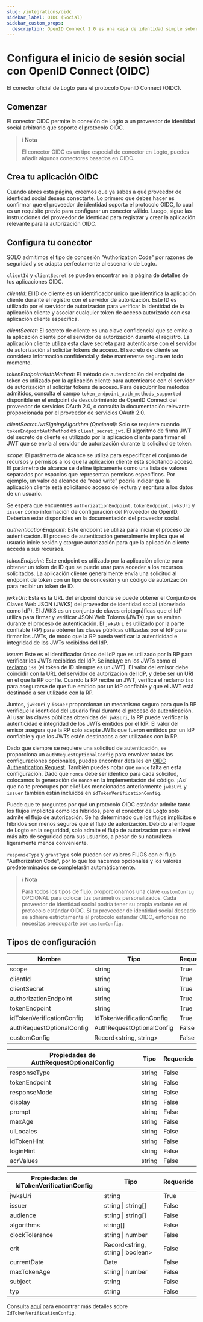 ```yaml
---
slug: /integrations/oidc
sidebar_label: OIDC (Social)
sidebar_custom_props:
  description: OpenID Connect 1.0 es una capa de identidad simple sobre el protocolo OAuth 2.0.
---
```



# Configura el inicio de sesión social con OpenID Connect (OIDC)

El conector oficial de Logto para el protocolo OpenID Connect (OIDC).

<GuideTip />

## Comenzar

El conector OIDC permite la conexión de Logto a un proveedor de identidad social arbitrario que soporte el protocolo OIDC.

> ℹ️ **Nota**
>
> El conector OIDC es un tipo especial de conector en Logto, puedes añadir algunos conectores basados en OIDC.

## Crea tu aplicación OIDC

Cuando abres esta página, creemos que ya sabes a qué proveedor de identidad social deseas conectarte. Lo primero que debes hacer es confirmar que el proveedor de identidad soporta el protocolo OIDC, lo cual es un requisito previo para configurar un conector válido. Luego, sigue las instrucciones del proveedor de identidad para registrar y crear la aplicación relevante para la autorización OIDC.

## Configura tu conector

SOLO admitimos el tipo de concesión "Authorization Code" por razones de seguridad y se adapta perfectamente al escenario de Logto.

`clientId` y `clientSecret` se pueden encontrar en la página de detalles de tus aplicaciones OIDC.

_clientId_: El ID de cliente es un identificador único que identifica la aplicación cliente durante el registro con el servidor de autorización. Este ID es utilizado por el servidor de autorización para verificar la identidad de la aplicación cliente y asociar cualquier token de acceso autorizado con esa aplicación cliente específica.

_clientSecret_: El secreto de cliente es una clave confidencial que se emite a la aplicación cliente por el servidor de autorización durante el registro. La aplicación cliente utiliza esta clave secreta para autenticarse con el servidor de autorización al solicitar tokens de acceso. El secreto de cliente se considera información confidencial y debe mantenerse seguro en todo momento.

_tokenEndpointAuthMethod_: El método de autenticación del endpoint de token es utilizado por la aplicación cliente para autenticarse con el servidor de autorización al solicitar tokens de acceso. Para descubrir los métodos admitidos, consulta el campo `token_endpoint_auth_methods_supported` disponible en el endpoint de descubrimiento de OpenID Connect del proveedor de servicios OAuth 2.0, o consulta la documentación relevante proporcionada por el proveedor de servicios OAuth 2.0.

_clientSecretJwtSigningAlgorithm (Opcional)_: Solo se requiere cuando `tokenEndpointAuthMethod` es `client_secret_jwt`. El algoritmo de firma JWT del secreto de cliente es utilizado por la aplicación cliente para firmar el JWT que se envía al servidor de autorización durante la solicitud de token.

_scope_: El parámetro de alcance se utiliza para especificar el conjunto de recursos y permisos a los que la aplicación cliente está solicitando acceso. El parámetro de alcance se define típicamente como una lista de valores separados por espacios que representan permisos específicos. Por ejemplo, un valor de alcance de "read write" podría indicar que la aplicación cliente está solicitando acceso de lectura y escritura a los datos de un usuario.

Se espera que encuentres `authorizationEndpoint`, `tokenEndpoint`, `jwksUri` y `issuer` como información de configuración del Proveedor de OpenID. Deberían estar disponibles en la documentación del proveedor social.

_authenticationEndpoint_: Este endpoint se utiliza para iniciar el proceso de autenticación. El proceso de autenticación generalmente implica que el usuario inicie sesión y otorgue autorización para que la aplicación cliente acceda a sus recursos.

_tokenEndpoint_: Este endpoint es utilizado por la aplicación cliente para obtener un token de ID que se puede usar para acceder a los recursos solicitados. La aplicación cliente generalmente envía una solicitud al endpoint de token con un tipo de concesión y un código de autorización para recibir un token de ID.

_jwksUri_: Esta es la URL del endpoint donde se puede obtener el Conjunto de Claves Web JSON (JWKS) del proveedor de identidad social (abreviado como IdP). El JWKS es un conjunto de claves criptográficas que el IdP utiliza para firmar y verificar JSON Web Tokens (JWTs) que se emiten durante el proceso de autenticación. El `jwksUri` es utilizado por la parte confiable (RP) para obtener las claves públicas utilizadas por el IdP para firmar los JWTs, de modo que la RP pueda verificar la autenticidad e integridad de los JWTs recibidos del IdP.

_issuer_: Este es el identificador único del IdP que es utilizado por la RP para verificar los JWTs recibidos del IdP. Se incluye en los JWTs como el [reclamo](https://www.rfc-editor.org/rfc/rfc7519#section-4) `iss` (el token de ID siempre es un JWT). El valor del emisor debe coincidir con la URL del servidor de autorización del IdP, y debe ser un URI en el que la RP confíe. Cuando la RP recibe un JWT, verifica el reclamo `iss` para asegurarse de que fue emitido por un IdP confiable y que el JWT está destinado a ser utilizado con la RP.

Juntos, `jwksUri` y `issuer` proporcionan un mecanismo seguro para que la RP verifique la identidad del usuario final durante el proceso de autenticación. Al usar las claves públicas obtenidas del `jwksUri`, la RP puede verificar la autenticidad e integridad de los JWTs emitidos por el IdP. El valor del emisor asegura que la RP solo acepte JWTs que fueron emitidos por un IdP confiable y que los JWTs estén destinados a ser utilizados con la RP.

Dado que siempre se requiere una solicitud de autenticación, se proporciona un `authRequestOptionalConfig` para envolver todas las configuraciones opcionales, puedes encontrar detalles en [OIDC Authentication Request](https://openid.net/specs/openid-connect-core-1_0.html#AuthRequest). También puedes notar que `nonce` falta en esta configuración. Dado que `nonce` debe ser idéntico para cada solicitud, colocamos la generación de `nonce` en la implementación del código. ¡Así que no te preocupes por ello! Los mencionados anteriormente `jwksUri` y `issuer` también están incluidos en `idTokenVerificationConfig`.

Puede que te preguntes por qué un protocolo OIDC estándar admite tanto los flujos implícitos como los híbridos, pero el conector de Logto solo admite el flujo de autorización. Se ha determinado que los flujos implícitos e híbridos son menos seguros que el flujo de autorización. Debido al enfoque de Logto en la seguridad, solo admite el flujo de autorización para el nivel más alto de seguridad para sus usuarios, a pesar de su naturaleza ligeramente menos conveniente.

`responseType` y `grantType` solo pueden ser valores FIJOS con el flujo "Authorization Code", por lo que los hacemos opcionales y los valores predeterminados se completarán automáticamente.

> ℹ️ **Nota**
>
> Para todos los tipos de flujo, proporcionamos una clave `customConfig` OPCIONAL para colocar tus parámetros personalizados.
> Cada proveedor de identidad social podría tener su propia variante en el protocolo estándar OIDC. Si tu proveedor de identidad social deseado se adhiere estrictamente al protocolo estándar OIDC, entonces no necesitas preocuparte por `customConfig`.

## Tipos de configuración

| Nombre                    | Tipo                      | Requerido |
| ------------------------- | ------------------------- | --------- |
| scope                     | string                    | True      |
| clientId                  | string                    | True      |
| clientSecret              | string                    | True      |
| authorizationEndpoint     | string                    | True      |
| tokenEndpoint             | string                    | True      |
| idTokenVerificationConfig | IdTokenVerificationConfig | True      |
| authRequestOptionalConfig | AuthRequestOptionalConfig | False     |
| customConfig              | Record\<string, string>   | False     |

| Propiedades de AuthRequestOptionalConfig | Tipo   | Requerido |
| ---------------------------------------- | ------ | --------- |
| responseType                             | string | False     |
| tokenEndpoint                            | string | False     |
| responseMode                             | string | False     |
| display                                  | string | False     |
| prompt                                   | string | False     |
| maxAge                                   | string | False     |
| uiLocales                                | string | False     |
| idTokenHint                              | string | False     |
| loginHint                                | string | False     |
| acrValues                                | string | False     |

| Propiedades de IdTokenVerificationConfig | Tipo                               | Requerido |
| ---------------------------------------- | ---------------------------------- | --------- |
| jwksUri                                  | string                             | True      |
| issuer                                   | string \| string[]                 | False     |
| audience                                 | string \| string[]                 | False     |
| algorithms                               | string[]                           | False     |
| clockTolerance                           | string \| number                   | False     |
| crit                                     | Record\<string, string \| boolean> | False     |
| currentDate                              | Date                               | False     |
| maxTokenAge                              | string \| number                   | False     |
| subject                                  | string                             | False     |
| typ                                      | string                             | False     |

Consulta [aquí](https://github.com/panva/jose/blob/main/docs/interfaces/jwt_verify.JWTVerifyOptions.md) para encontrar más detalles sobre `IdTokenVerificationConfig`.
